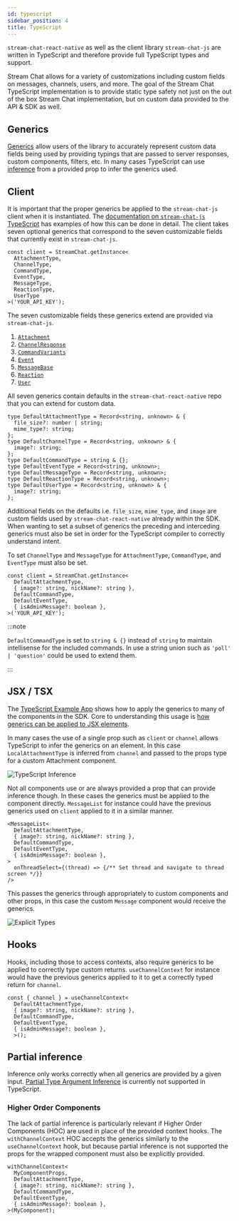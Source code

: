 ```yaml
---
id: typescript
sidebar_position: 4
title: TypeScript
---
```



`stream-chat-react-native` as well as the client library `stream-chat-js` are written in TypeScript and therefore provide full TypeScript types and support.

Stream Chat allows for a variety of customizations including custom fields on messages, channels, users, and more.
The goal of the Stream Chat TypeScript implementation is to provide static type safety not just on the out of the box Stream Chat implementation, but on custom data provided to the API & SDK as well.

## Generics

[Generics](https://www.typescriptlang.org/docs/handbook/2/generics.html) allow users of the library to accurately represent custom data fields being used by providing typings that are passed to server responses, custom components, filters, etc.
In many cases TypeScript can use [inference](https://www.typescriptlang.org/docs/handbook/type-inference.html) from a provided prop to infer the generics used.

## Client

It is important that the proper generics be applied to the `stream-chat-js` client when it is instantiated.
The [documentation on `stream-chat-js` TypeScript](https://github.com/GetStream/stream-chat-js#typescript-v2xx) has examples of how this can be done in detail.
The client takes seven optional generics that correspond to the seven customizable fields that currently exist in `stream-chat-js`.

```tsx
const client = StreamChat.getInstance<
  AttachmentType,
  ChannelType,
  CommandType,
  EventType,
  MessageType,
  ReactionType,
  UserType
>('YOUR_API_KEY');
```

The seven customizable fields these generics extend are provided via `stream-chat-js`.

1. [`Attachment`](https://github.com/GetStream/stream-chat-js/blob/0e29bea1e773f15599564b5174d4fabbd3bcb495/src/types.ts#L1471)
2. [`ChannelResponse`](https://github.com/GetStream/stream-chat-js/blob/0e29bea1e773f15599564b5174d4fabbd3bcb495/src/types.ts#L173)
3. [`CommandVariants`](https://github.com/GetStream/stream-chat-js/blob/0e29bea1e773f15599564b5174d4fabbd3bcb495/src/types.ts#L1587)
4. [`Event`](https://github.com/GetStream/stream-chat-js/blob/0e29bea1e773f15599564b5174d4fabbd3bcb495/src/types.ts#L1000)
5. [`MessageBase`](https://github.com/GetStream/stream-chat-js/blob/0e29bea1e773f15599564b5174d4fabbd3bcb495/src/types.ts#L1764)
6. [`Reaction`](https://github.com/GetStream/stream-chat-js/blob/0e29bea1e773f15599564b5174d4fabbd3bcb495/src/types.ts#L1854)
7. [`User`](https://github.com/GetStream/stream-chat-js/blob/0e29bea1e773f15599564b5174d4fabbd3bcb495/src/types.ts#L2004)

All seven generics contain defaults in the `stream-chat-react-native` repo that you can extend for custom data.

```tsx
type DefaultAttachmentType = Record<string, unknown> & {
  file_size?: number | string;
  mime_type?: string;
};
type DefaultChannelType = Record<string, unknown> & {
  image?: string;
};
type DefaultCommandType = string & {};
type DefaultEventType = Record<string, unknown>;
type DefaultMessageType = Record<string, unknown>;
type DefaultReactionType = Record<string, unknown>;
type DefaultUserType = Record<string, unknown> & {
  image?: string;
};
```

Additional fields on the defaults i.e. `file_size`, `mime_type`, and `image` are custom fields used by `stream-chat-react-native` already within the SDK.
When wanting to set a subset of generics the preceding and interceding generics must also be set in order for the TypeScript compiler to correctly understand intent.

To set `ChannelType` and `MessageType` for `AttachmentType`, `CommandType`, and `EventType` must also be set.

```tsx
const client = StreamChat.getInstance<
  DefaultAttachmentType,
  { image?: string, nickName?: string },
  DefaultCommandType,
  DefaultEventType,
  { isAdminMessage?: boolean },
>('YOUR_API_KEY');
```

:::note

`DefaultCommandType` is set to `string & {}` instead of `string` to maintain intellisense for the included commands.
In use a string union such as `'poll' | 'question'` could be used to extend them.

:::

## JSX / TSX

The [TypeScript Example App](https://github.com/GetStream/stream-chat-react-native/blob/main/examples/TypeScriptMessaging/App.tsx) shows how to apply the generics to many of the components in the SDK.
Core to understanding this usage is [how generics can be applied to JSX elements](https://www.typescriptlang.org/docs/handbook/release-notes/typescript-2-9.html#generic-type-arguments-in-jsx-elements).

In many cases the use of a single prop such as `client` or `channel` allows TypeScript to infer the generics on an element.
In this case `LocalAttachmentType` is inferred from `channel` and passed to the props type for a custom Attachment component.

<img src={inference} alt="TypeScript Inference" />

Not all components use or are always provided a prop that can provide inference though.
In these cases the generics must be applied to the component directly.
`MessageList` for instance could have the previous generics used on `client` applied to it in a similar manner.

```tsx
<MessageList<
  DefaultAttachmentType,
  { image?: string, nickName?: string },
  DefaultCommandType,
  DefaultEventType,
  { isAdminMessage?: boolean },
>
  onThreadSelect={(thread) => {/** Set thread and navigate to thread screen */}}
/>
```

This passes the generics through appropriately to custom components and other props, in this case the custom `Message` component would receive the generics.

<img src={explicitTypes} alt="Explicit Types" />

## Hooks

Hooks, including those to access contexts, also require generics to be applied to correctly type custom returns.
`useChannelContext` for instance would have the previous generics applied to it to get a correctly typed return for `channel`.

```tsx
const { channel } = useChannelContext<
  DefaultAttachmentType,
  { image?: string, nickName?: string },
  DefaultCommandType,
  DefaultEventType,
  { isAdminMessage?: boolean },
  >();
```

## Partial inference

Inference only works correctly when all generics are provided by a given input.
[Partial Type Argument Inference](https://github.com/microsoft/TypeScript/issues/26242) is currently not supported in TypeScript.

### Higher Order Components

The lack of partial inference is particularly relevant if Higher Order Components (HOC) are used in place of the provided context hooks.
The `withChannelContext` HOC accepts the generics similarly to the `useChannelContext` hook, but because partial inference is not supported the props for the wrapped component must also be explicitly provided.

```tsx {2}
withChannelContext<
  MyComponentProps,
  DefaultAttachmentType,
  { image?: string, nickName?: string },
  DefaultCommandType,
  DefaultEventType,
  { isAdminMessage?: boolean },
>(MyComponent);

